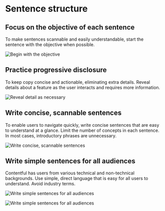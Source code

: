 # Sentence structure

## Focus on the objective of each sentence

To make sentences scannable and easily understandable, start the sentence with the objective when possible.

![Begin with the objective](/begin-with-objective.jpg)

## Practice progressive disclosure

To keep copy concise and actionable, eliminating extra details. Reveal details about a feature as the user interacts and requires more information.

![Reveal detail as necessary](/reveal-detail-as-needed.jpg)

## Write concise, scannable sentences

To enable users to navigate quickly, write concise sentences that are easy to understand at a glance. Limit the number of concepts in each sentence.
In most cases, introductory phrases are unnecessary.

![Write concise, scannable sentences](/concise-scannable-sentences.jpg)

## Write simple sentences for all audiences

Contentful has users from various technical and non-technical backgrounds. Use simple, direct language that is easy for all users to understand. Avoid industry terms.

![Write simple sentences for all audiences](/simple-sentences-1.jpg)

![Write simple sentences for all audiences](/simple-sentences-2.jpg)
